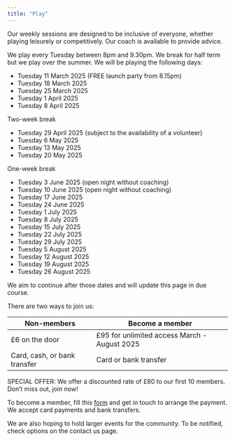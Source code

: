 ```yaml
---
title: "Play"
---
```


Our weekly sessions are designed to be inclusive of everyone, whether playing leisurely or competitively. Our coach is available to provide advice.

We play every Tuesday between 8pm and 9.30pm. We break for half term but we play over the summer. We will be playing the following days:

- Tuesday 11 March 2025 (FREE launch party from 8.15pm)
- Tuesday 18 March 2025
- Tuesday 25 March 2025
- Tuesday 1 April 2025
- Tuesday 8 April 2025

Two-week break

- Tuesday 29 April 2025 (subject to the availability of a volunteer)
- Tuesday 6 May 2025
- Tuesday 13 May 2025
- Tuesday 20 May 2025

One-week break

- Tuesday 3 June 2025 (open night without coaching)
- Tuesday 10 June 2025 (open night without coaching)
- Tuesday 17 June 2025
- Tuesday 24 June 2025
- Tuesday 1 July 2025
- Tuesday 8 July 2025
- Tuesday 15 July 2025
- Tuesday 22 July 2025
- Tuesday 29 July 2025
- Tuesday 5 August 2025
- Tuesday 12 August 2025
- Tuesday 19 August 2025
- Tuesday 26 August 2025

We aim to continue after those dates and will update this page in due course.

There are two ways to join us:

| Non-members  | Become a member |
| -------- | ------- |
| £6 on the door  | £95 for unlimited access March - August 2025 |
| Card, cash, or bank transfer | Card or bank transfer |


SPECIAL OFFER: We offer a discounted rate of £80 to our first 10 members. Don’t miss out, join now! 

To become a member, fill this [form](https://docs.google.com/forms/d/e/1FAIpQLSeElvgpaoJbczteYr2RKx2OMc3yo-FwpwUwaxU0pzclbHrW2A/viewform?usp=sf_link) and get in touch to arrange the payment. We accept card payments and bank transfers.

We are also hoping to hold larger events for the community. To be notified, check options on the contact us page.

